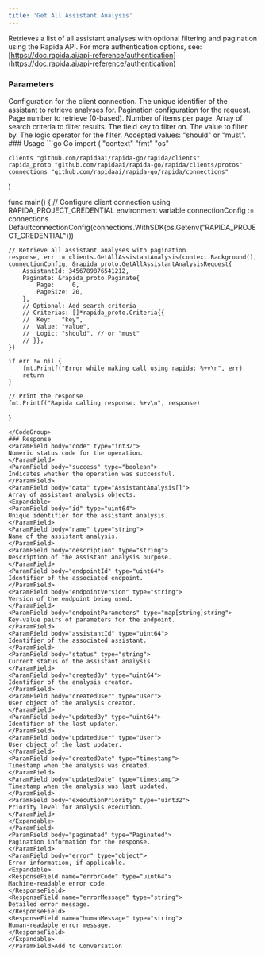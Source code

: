 ```yaml
---
title: 'Get All Assistant Analysis'
---
```

Retrieves a list of all assistant analyses with optional filtering and pagination using the Rapida API.
<Info>
For more authentication options, see: [https://doc.rapida.ai/api-reference/authentication](https://doc.rapida.ai/api-reference/authentication)
</Info>
### Parameters
<ParamField body="connectionConfig" type="ConnectionConfig" required>
Configuration for the client connection.
</ParamField>
<ParamField body="request" type="GetAllAssistantAnalysisRequest" required>
<Expandable>
<ParamField body="assistantId" type="uint64" required>
The unique identifier of the assistant to retrieve analyses for.
</ParamField>
<ParamField body="paginate" type="Paginate" optional>
Pagination configuration for the request.
<Expandable>
<ParamField body="page" type="uint32">
Page number to retrieve (0-based).
</ParamField>
<ParamField body="pageSize" type="uint32">
Number of items per page.
</ParamField>
</Expandable>
</ParamField>
<ParamField body="criterias" type="Criteria[]" optional>
Array of search criteria to filter results.
<Expandable>
<ParamField body="key" type="string">
The field key to filter on.
</ParamField>
<ParamField body="value" type="string">
The value to filter by.
</ParamField>
<ParamField body="logic" type="string">
The logic operator for the filter. Accepted values: "should" or "must".
</ParamField>
</Expandable>
</ParamField>
</Expandable>
</ParamField>
### Usage
<CodeGroup>
```go Go
import (
	"context"
	"fmt"
	"os"

	clients "github.com/rapidaai/rapida-go/rapida/clients"
	rapida_proto "github.com/rapidaai/rapida-go/rapida/clients/protos"
	connections "github.com/rapidaai/rapida-go/rapida/connections"
)

func main() {
	// Configure client connection using RAPIDA_PROJECT_CREDENTIAL environment variable
	connectionConfig := connections.
		DefaultconnectionConfig(connections.WithSDK(os.Getenv("RAPIDA_PROJECT_CREDENTIAL")))

	// Retrieve all assistant analyses with pagination
	response, err := clients.GetAllAssistantAnalysis(context.Background(), connectionConfig, &rapida_proto.GetAllAssistantAnalysisRequest{
		AssistantId: 3456789876541212,
		Paginate: &rapida_proto.Paginate{
			Page:     0,
			PageSize: 20,
		},
		// Optional: Add search criteria
		// Criterias: []*rapida_proto.Criteria{{
		// 	Key:   "key",
		// 	Value: "value",
		// 	Logic: "should", // or "must"
		// }},
	})

	if err != nil {
		fmt.Printf("Error while making call using rapida: %+v\n", err)
		return
	}

	// Print the response
	fmt.Printf("Rapida calling response: %+v\n", response)
}
```
</CodeGroup>
### Response
<ParamField body="code" type="int32">
Numeric status code for the operation.
</ParamField>
<ParamField body="success" type="boolean">
Indicates whether the operation was successful.
</ParamField>
<ParamField body="data" type="AssistantAnalysis[]">
Array of assistant analysis objects.
<Expandable>
<ParamField body="id" type="uint64">
Unique identifier for the assistant analysis.
</ParamField>
<ParamField body="name" type="string">
Name of the assistant analysis.
</ParamField>
<ParamField body="description" type="string">
Description of the assistant analysis purpose.
</ParamField>
<ParamField body="endpointId" type="uint64">
Identifier of the associated endpoint.
</ParamField>
<ParamField body="endpointVersion" type="string">
Version of the endpoint being used.
</ParamField>
<ParamField body="endpointParameters" type="map[string]string">
Key-value pairs of parameters for the endpoint.
</ParamField>
<ParamField body="assistantId" type="uint64">
Identifier of the associated assistant.
</ParamField>
<ParamField body="status" type="string">
Current status of the assistant analysis.
</ParamField>
<ParamField body="createdBy" type="uint64">
Identifier of the analysis creator.
</ParamField>
<ParamField body="createdUser" type="User">
User object of the analysis creator.
</ParamField>
<ParamField body="updatedBy" type="uint64">
Identifier of the last updater.
</ParamField>
<ParamField body="updatedUser" type="User">
User object of the last updater.
</ParamField>
<ParamField body="createdDate" type="timestamp">
Timestamp when the analysis was created.
</ParamField>
<ParamField body="updatedDate" type="timestamp">
Timestamp when the analysis was last updated.
</ParamField>
<ParamField body="executionPriority" type="uint32">
Priority level for analysis execution.
</ParamField>
</Expandable>
</ParamField>
<ParamField body="paginated" type="Paginated">
Pagination information for the response.
</ParamField>
<ParamField body="error" type="object">
Error information, if applicable.
<Expandable>
<ResponseField name="errorCode" type="uint64">
Machine-readable error code.
</ResponseField>
<ResponseField name="errorMessage" type="string">
Detailed error message.
</ResponseField>
<ResponseField name="humanMessage" type="string">
Human-readable error message.
</ResponseField>
</Expandable>
</ParamField>Add to Conversation